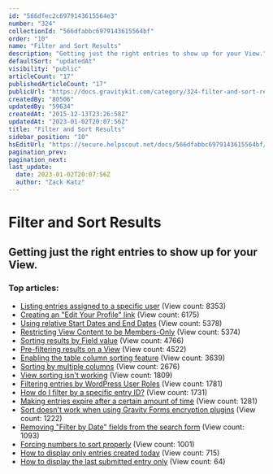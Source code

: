 ```yaml
---
id: "566dfec2c6979143615564e3"
number: "324"
collectionId: "566dfabbc6979143615564bf"
order: "10"
name: "Filter and Sort Results"
description: "Getting just the right entries to show up for your View."
defaultSort: "updatedAt"
visibility: "public"
articleCount: "17"
publishedArticleCount: "17"
publicUrl: "https://docs.gravitykit.com/category/324-filter-and-sort-results"
createdBy: "80506"
updatedBy: "59634"
createdAt: "2015-12-13T23:26:58Z"
updatedAt: "2023-01-02T20:07:56Z"
title: "Filter and Sort Results"
sidebar_position: "10"
hsEditUrl: "https://secure.helpscout.net/docs/566dfabbc6979143615564bf/article/566dfec2c6979143615564e3"
pagination_prev: 
pagination_next: 
last_update:
  date: 2023-01-02T20:07:56Z
  author: "Zack Katz"
---
```


# Filter and Sort Results

## Getting just the right entries to show up for your View.

### Top articles: 

- [Listing entries assigned to a specific user](424-listing-entries-assigned-to-a-specific-user) (View count: 8353)
- [Creating an "Edit Your Profile" link](417-creating-an-edit-your-profile-link) (View count: 6175)
- [Using relative Start Dates and End Dates](79-using-relative-start-dates-and-end-dates) (View count: 5378)
- [Restricting View Content to be Members-Only](86-restrict-view-content-to-members) (View count: 5374)
- [Sorting results by Field value](74-sorting-results-by-field-value) (View count: 4766)
- [Pre-filtering results on a View](411-pre-filtering-results-on-a-view) (View count: 4522)
- [Enabling the table column sorting feature](230-enabling-the-table-column-sorting-feature) (View count: 3639)
- [Sorting by multiple columns](570-sorting-by-multiple-columns) (View count: 2676)
- [View sorting isn't working](336-view-sorting-isnt-working) (View count: 1809)
- [Filtering entries by WordPress User Roles](447-filtering-entries-by-wordpress-user-roles) (View count: 1781)
- [How do I filter by a specific entry ID?](568-searching-by-entry-id) (View count: 1731)
- [Making entries expire after a certain amount of time](421-making-entries-expire-after-a-certain-amount-of-time) (View count: 1281)
- [Sort doesn't work when using Gravity Forms encryption plugins](310-sort-doesnt-work-when-using-gravity-forms-encryption-plugins) (View count: 1222)
- [Removing "Filter by Date" fields from the search form](120-removing-filter-by-date-fields-from-the-search-form) (View count: 1093)
- [Forcing numbers to sort properly](112-forcing-numbers-to-sort-properly) (View count: 1001)
- [How to display only entries created today](619-display-entries-created-today) (View count: 715)
- [How to display the last submitted entry only](863-how-to-display-the-last-submitted-entry-only) (View count: 64)


